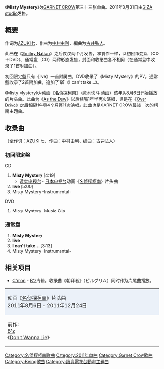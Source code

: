 {{unreferenced|time=2011-10-07T13:46:00+00:00}} 
{{Infobox Single
| Name           = Misty Mystery
| Cover          = Misty Mystery.jpg
| Artist         = [[GARNET_CROW|GARNET CROW]]
| Album          =
| A-side         = 
| B-side         = live<br>I can't take...（通常盘）
| Released       = 2011年8月31日
| Format         = Maxi Single
| Recorded       = 2011年<br/>{{JPN}}
| Genre          = [[J-POP|J-POP]]（[[动画歌曲|动画歌曲]]） 
| Length         = 13分40秒（初回限定盘）<br/>16分51秒（通常盘）
| Label          = [[GIZA_studio|GIZA studio]]<br/>GZCA-7166（初回限定盤）<br/>GZCA-4135（通常盤）
| Writer         = AZUKI 七<br/>[[中村由利|中村由利]]
| Producer       = [[长户大幸|长户大幸]]
| Certification  = 
| Chart position = * 周间9位<small>（[[Oricon公信榜|Oricon]]）</small>
* 当天排位8位<small>（Oricon）</small>
* 2011年9月30位<small>（Oricon）</small>
* 周间1位<small>（Billboard Hot Animation）</small>
* 55位<small>（[[RIAJ付费音乐下载榜|RIAJ]]）</small> 
| Last single    = [[Smiley_Nation|Smiley Nation]]<br/>（2011年）
| This single = '''Misty Mystery'''<br/>（2011年）
| Next single = [[Nostalgia|Nostalgia]]<br/>（2012年）
}}
《'''Misty Mystery'''》为[[GARNET_CROW|GARNET CROW]]第三十三张单曲。2011年8月31日由[[GIZA_studio|GIZA studio]]发售。

== 概要 ==
作词为[[AZUKI七|AZUKI七]]，作曲为[[中村由利|中村由利]]，編曲为[[古井弘人|古井弘人]]。

此曲在《[[Smiley_Nation|Smiley Nation]]》之后仅仅两个月发售，和前作一样，以初回限定盘（CD＋DVD）、通常盘（CD）两种形态发售，封面和收录曲各不相同（在通常盘中收录了1首附加曲）。

初回限定盤只有《live》一首附属曲，DVD收录了《Misty Mystery》的PV。通常盤收录了2首附加曲，追加了1首《I can't take...》。

《Misty Mystery》为动画《[[名侦探柯南_(动画)|名侦探柯南]]》（魔术快斗 动画）该年从8月6日开始播放的片头曲。此曲为《[[THE_BEST_History_of_GARNET_CROW_at_the_crest...|As the Dew]]》以后相隔1年半再次演唱，且是在《[[Over_Drive_(GARNET_CROWの曲)|Over Drive]]》之后相隔1年零4个月第11次演唱。此曲也是GARNET CROW最後一次的柯南主題曲。

== 收录曲 ==
（全作词：AZUKI 七、作曲：中村由利、编曲：古井弘人）

=== 初回限定盤 ===
; CD
# '''Misty Mystery''' [4:19]
#* [[读卖电视台|读卖电视台]]・[[日本电视台|日本电视台]]动画《[[名侦探柯南_(动画)|名侦探柯南]]》片头曲
# '''live''' [5:00]
# Misty Mystery -Instrumental-

; DVD
# Misty Mystery -Music Clip-

=== 通常盘 ===
# '''Misty Mystery'''
# '''live'''
# '''I can't take...''' [3:13]
# Misty Mystery -Instrumental- 

== 相关项目 ==
* [[C'mon|C'mon]] - [[B'z|B'z]]专辑。收录曲《朝拜者》（ピルグリム）同时作为片尾曲播放。

{| border="2" cellspacing="0" style="clear: both; margin: auto;"
|- style="text-align: center;"
|colspan="3" style="background-color: #ebf1f9;"|动画《[[名侦探柯南_(动画)|名侦探柯南]]》片头曲<br />2011年8月6日 - 2011年12月24日
|- style="text-align: center; font-size: smaller;"
| style="width: 30%;"|前作:<br />[[B'z|B'z]]<br />《[[Don't_Wanna_Lie|Don't Wanna Lie]]》
| style="width: 40%;"|GARNET CROW<br />《'''Misty Mystery'''》
| style="width: 30%;"|次作:<br />[[BREAKERZ|BREAKERZ]]<br/>《[[Miss_Mystery|Miss Mystery]]》
|}

{{GARNET CROW}}
{{名侦探柯南}}
{{DEFAULTSORT:Misty Mystery}}

[[Category:名侦探柯南歌曲|Category:名侦探柯南歌曲]]
[[Category:2011年单曲|Category:2011年单曲]]
[[Category:Garnet_Crow歌曲|Category:Garnet Crow歌曲]]
[[Category:Being歌曲|Category:Being歌曲]]
[[Category:讀賣電視台動畫主題曲|Category:讀賣電視台動畫主題曲]]